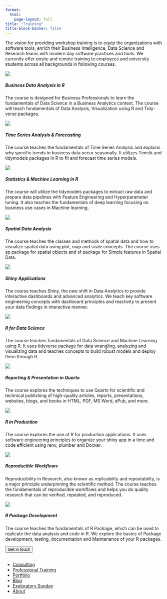 ```yaml
---
format:
  html:
    page-layout: full
title: "Training"
title-block-banner: false
---
```


<p>The vision for providing workshop training is to equip the organizations with software tools, enrich their Business Intelligence, Data Science and Research teams with modern day software practices and tools. We currently offer onsite and remote training to employees and university students across all backgrounds in following courses.</p>

::: {.consult .grid}
::: {.training .g-col-12 .g-col-lg-4}
<img src="images/training/business-analytics.png"/>

<h5>Business Data Analysis in R</h5>

<p>The course is designed for Business Professionals to learn the fundamentals of Data Science in a Business Analytics context. The course will teach fundamentals of Data Analysis, Visualization using R and Tidy-verse packages.</p>
:::

::: {.training .g-col-12 .g-col-lg-4}
<img src="images/training/time-series.png"/>

<h5>Time Series Analysis & Forecasting</h5>

<p>The course teaches the fundamentals of Time Series Analysis and explains why specific trends in business data occur seasonally. It utilizes Timetk and tidymodels packages in R to fit and forecast time series models.</p>
:::

::: {.training .g-col-12 .g-col-lg-4}
<img src="images/training/statistical&amp;machinelearning.png"/>

<h5>Statistics & Machine Learning in R</h5>

<p>The course will utilize the tidymodels packages to extract raw data and prepare data pipelines with Feature Engineering and Hyperparameter tuning. It also teaches the fundamentals of deep learning focusing    on business use cases in Machine learning.</p>
:::

::: {.training .g-col-12 .g-col-lg-4}
<img src="images/training/spatial-analysis.png"/>

<h5>Spatial Data Analysis</h5>

<p>The course teaches the classes and methods of spatial data and how to visualize spatial data using plot, map and scale concepts. The course uses sp package for spatial objects and sf package for Simple features in Spatial Data.</p>
:::

::: {.training .g-col-12 .g-col-lg-4}
<img src="images/training/visualization&amp;shiny.png"/>

<h5>Shiny Applications</h5>

<p>The course teaches Shiny, the new shift in Data Analytics to provide interactive dashboards and advanced analytics. We teach key software engineering concepts with dashboard principles and reactivity to present your data findings in interactive manner.</p>
:::

::: {.training .g-col-12 .g-col-lg-4}
<img src="images/training/r-for-datascience.png"/>

<h5>R for Data Science</h5>

<p>The course teaches fundamentals of Data Science and Machine Learning using R. It uses tidyverse package for data wrangling, analyzing and visualizing data and teaches concepts to build robust models and deploy them through R.</p>
:::

::: {.training .g-col-12 .g-col-lg-4}
<img src="images/training/elegant-reporting.png"/>

<h5>Reporting & Presentation in Quarto</h5>

<p>The course explores the techniques to use Quarto for scientific and technical publishing of high-quality articles, reports, presentations, websites, blogs, and books in HTML, PDF, MS Word, ePub, and more.</p>
:::

::: {.training .g-col-12 .g-col-lg-4}
<img src="images/training/putting-r-in-production.png"/>

<h5>R in Production</h5>

<p>The course explores the use of R for production applications. It uses software engineering principles to organize your shiny app in a time and code efficient using renv, plumber and Docker.</p>
:::

::: {.training .g-col-12 .g-col-lg-4}
<img src="images/training/reproducible-workflows.png"/>

<h5>Reproducible Workflows</h5>

<p>Reproducibility in Research, also known as replicability and repeatability, is a major principle underpinning the scientific method. The course teaches the fundamentals of reproducible workflows and helps you do quality research that can be verified, repeated, and reproduced.</p>
:::

::: {.training .g-col-12 .g-col-lg-4}
<img src="images/training/packages.png"/>

<h5>R Package Development</h5>

<p>The course teaches the fundamentals of R Package, which can be used to replicate the data analysis and code in R. We explore the basics of Package development, testing, documentation and Maintenance of your R packages.</p>
:::
:::

::: button3
<a href="index.qmd#cont"> <button class="btn btn-outline-primary btn-lg">Get in touch</button> </a>
:::

::: footer
<h2>

</h2>

::: social
<a href="https://www.facebook.com/profile.php?id=100088076201356"><i class="bi bi-facebook"></i></a> <a href="https://twitter.com/StatDevs "><i class="bi bi-twitter"></i></a> <a href="https://www.linkedin.com/company/stat-devs"><i class="bi bi-linkedin"></i></a> <a href="https://github.com/Stat-Devs"><i class="bi bi-github"></i></a>
:::

<ul class="links">

<li><a href="consulting.qmd">Consulting</a></li>

<li><a href="training.qmd">Professional Training</a></li>

<li><a href="portfolio.qmd">Portfolio</a></li>

<li><a href="blog.qmd">Blog</a></li>

<li><a href="exploratory-sunday.qmd">Exploratory Sunday</a></li>

<li><a href="about.qmd">About</a></li>

</ul>
:::
